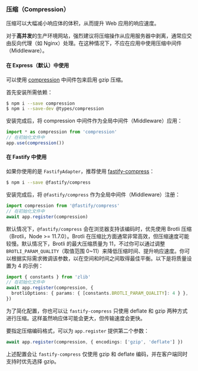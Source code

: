 ### 压缩（Compression）

压缩可以大幅减小响应体的体积，从而提升 Web 应用的响应速度。

对于**高并发**的生产环境网站，强烈建议将压缩操作从应用服务器中剥离，通常应交由反向代理（如 Nginx）处理。在这种情况下，不应在应用中使用压缩中间件（Middleware）。

#### 在 Express（默认）中使用

可以使用 [compression](https://github.com/expressjs/compression) 中间件包来启用 gzip 压缩。

首先安装所需依赖：

```bash
$ npm i --save compression
$ npm i --save-dev @types/compression
```

安装完成后，将 compression 中间件作为全局中间件（Middleware）应用：

```ts
import * as compression from 'compression'
// 在初始化文件中
app.use(compression())
```

#### 在 Fastify 中使用

如果你使用的是 `FastifyAdapter`，推荐使用 [fastify-compress](https://github.com/fastify/fastify-compress)：

```bash
$ npm i --save @fastify/compress
```

安装完成后，将 `@fastify/compress` 作为全局中间件（Middleware）注册：

```ts
import compression from '@fastify/compress'
// 在初始化文件中
await app.register(compression)
```

默认情况下，`@fastify/compress` 会在浏览器支持该编码时，优先使用 Brotli 压缩（Brotli，Node >= 11.7.0）。Brotli 在压缩比方面通常非常高效，但压缩速度可能较慢。默认情况下，Brotli 的最大压缩质量为 11，不过你可以通过调整 `BROTLI_PARAM_QUALITY`（取值范围 0~11）来降低压缩时间、提升响应速度。你可以根据实际需求微调该参数，以在空间和时间之间取得最佳平衡。以下是将质量设置为 4 的示例：

```ts
import { constants } from 'zlib'
// 在初始化文件中
await app.register(compression, {
  brotliOptions: { params: { [constants.BROTLI_PARAM_QUALITY]: 4 } },
})
```

为了简化配置，你也可以让 `fastify-compress` 只使用 deflate 和 gzip 两种方式进行压缩。这样虽然响应体可能会更大，但传输速度会更快。

要指定压缩编码格式，可以为 `app.register` 提供第二个参数：

```ts
await app.register(compression, { encodings: ['gzip', 'deflate'] })
```

上述配置会让 `fastify-compress` 仅使用 gzip 和 deflate 编码，并在客户端同时支持时优先选择 gzip。
